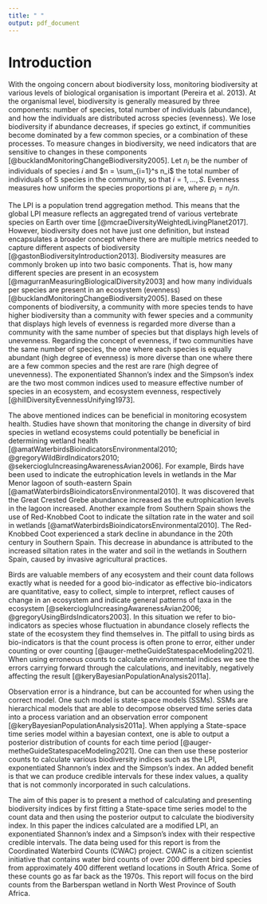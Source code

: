 ```yaml
---
title: " "
output: pdf_document
---
```


# Introduction

<!-- Biodiversity (or biological diversity) is, in its simple terms, refers to the "variety of life" [@gastonBiodiversityIntroduction2013]. According to the Convention on Biological Diversity, "Biological diversity means the variability among living organisms from all sources including, inter alia, terrestrial, marine and other aquatic ecosystems and the ecological complexes of which they are part; this includes diversity within species, between species and ecosystems." -->

<!-- Biodiversity is an essential characteristic for ecosystem health, as loss of biodiversity leads to reduced ecosystem resilience [@ritchieBiodiversity2021]. Every species in an ecosystem plays a role in its upkeep, and a great loss to any group of these species is cause for alarm [@duffyWhyBiodiversityImportant2009]. Unfortunately, it has been widely reported that there has been a decreasing trend of global biodiversity. According to WWF’s 2018 living planet report, there has been a 60% global decrease in biodiversity of mammals, fish, birds, reptiles and amphibians [@grootenLivingPlanetReport2018].  -->

<!-- Given the importance of biodiversity there have been many efforts in preserving biodiveristy on local and global levels. The most notable of these campaigns is the Aichi Biodiversity targets. The Aichi Convention on Biological Diversity presented a strategic plan in 2011 to improve global biodiversity. This plan is made up of 5 goals and 20 targets. The strategic plan needed appropriate metrics to measure its success, and as a result the Living Planet Index (LPI) was created. The LPI measures the progress of Aichi strategic goal C. Aichi strategic goal C states: “To improve the status of biodiversity by safeguarding ecosystems, species and genetic diversity” (Convention on Biological Diversity 2020). -->

With the ongoing concern about biodiversity loss, monitoring biodiversity at various levels of biological organisation is important (Pereira et al. 2013). At the organismal level, biodiversity is generally measured by three components: number of species, total number of individuals (abundance), and how the individuals are distributed across species (evenness). We lose biodiversity if abundance decreases, if species go extinct, if communities become dominated by a few common species, or a combination of these processes. To measure changes in biodiversity, we need indicators that are sensitive to changes in these components [@bucklandMonitoringChangeBiodiversity2005]. Let $n_i$ be the number of individuals of species $i$ and $n = \sum_{i=1}^s n_i$ the total number of individuals of S species in the community, so that $i = 1, \ldots , S$. Evenness measures how uniform the species proportions pi are, where $p_i = n_i /n$.

The LPI is a population trend aggregation method. This means that the global LPI measure reflects an aggregated trend of various vertebrate species on Earth over time [@mcraeDiversityWeightedLivingPlanet2017]. However, biodiversity does not have just one definition, but instead encapsulates a broader concept where there are multiple metrics needed to capture different aspects of biodiversity [@gastonBiodiversityIntroduction2013]. Biodiversity measures are commonly broken up into two basic components. That is, how many different species are present in an ecosystem [@magurranMeasuringBiologicalDiversity2003] and how many individuals per species are present in an ecosystem (evenness) [@bucklandMonitoringChangeBiodiversity2005]. Based on these components of biodiversity, a community with more species tends to have higher biodiversity than a community with fewer species and a community that displays high levels of evenness is regarded more diverse than a community with the same number of species but that displays high levels of unevenness. Regarding the concept of evenness, if two communities have the same number of species, the one where each species is equally abundant (high degree of evenness) is more diverse than one where there are a few common species and the rest are rare (high degree of unevenness). The exponentiated Shannon's index and the Simpson's index are the two most common indices used to measure effective number of species in an ecosystem, and ecosystem evenness, respectively [@hillDiversityEvennessUnifying1973].

The above mentioned indices can be beneficial in monitoring ecosystem health. Studies have shown that monitoring the change in diversity of bird species in wetland ecosystems could potentially be beneficial in determining wetland health [@amatWaterbirdsBioindicatorsEnvironmental2010; @gregoryWildBirdIndicators2010; @sekerciogluIncreasingAwarenessAvian2006]. For example, Birds have been used to indicate the eutrophication levels in wetlands in the Mar Menor lagoon of south-eastern Spain [@amatWaterbirdsBioindicatorsEnvironmental2010]. It was discovered that the Great Crested Grebe abundance increased as the eutrophication levels in the lagoon increased. Another example from Southern Spain shows the use of Red-Knobbed Coot to indicate the siltation rate in the water and soil in wetlands [@amatWaterbirdsBioindicatorsEnvironmental2010]. The Red-Knobbed Coot experienced a stark decline in abundance in the 20th century in Southern Spain. This decrease in abundance is attributed to the increased siltation rates in the water and soil in the wetlands in Southern Spain, caused by invasive agricultural practices.

Birds are valuable members of any ecosystem and their count data follows exactly what is needed for a good bio-indicator as effective bio-indicators are quantitative, easy to collect, simple to interpret, reflect causes of change in an ecosystem and indicate general patterns of taxa in the ecosystem [@sekerciogluIncreasingAwarenessAvian2006; @gregoryUsingBirdsIndicators2003]. In this situation we refer to bio-indicators as species whose fluctuation in abundance closely reflects the state of the ecosystem they find themselves in. The pitfall to using birds as bio-indicators is that the count process is often prone to error, either under counting or over counting [@auger-metheGuideStatespaceModeling2021]. When using erroneous counts to calculate environmental indices we see the errors carrying forward through the calculations, and inevitably, negatively affecting the result [@keryBayesianPopulationAnalysis2011a].

Observation error is a hindrance, but can be accounted for when using the correct model. One such model is state-space models (SSMs). SSMs are hierarchical models that are able to decompose observed time series data into a process variation and an observation error component [@keryBayesianPopulationAnalysis2011a]. When applying a State-space time series model within a bayesian context, one is able to output a posterior distribution of counts for each time period [@auger-metheGuideStatespaceModeling2021]. One can then use these posterior counts to calculate various biodiversity indices such as the LPI, exponentiated Shannon's index and the Simpson's index. An added benefit is that we can produce credible intervals for these index values, a quality that is not commonly incorporated in such calculations.

The aim of this paper is to present a method of calculating and presenting biodiversity indices by first fitting a State-space time series model to the count data and then using the posterior output to calculate the biodiversity index. In this paper the indices calculated are a modified LPI, an exponentiated Shannon's index and a Simpson's index with their respective credible intervals. The data being used for this report is from the Coordinated Waterbird Counts (CWAC) project. CWAC is a citizen scientist initiative that contains water bird counts of over 200 different bird species from approximately 400 different wetland locations in South Africa. Some of these counts go as far back as the 1970s. This report will focus on the bird counts from the Barberspan wetland in North West Province of South Africa. 






